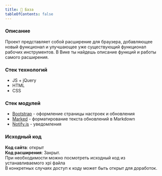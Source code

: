 ```yaml
---
title: 👋 База
tableOfContents: false
---
```


### Описание

Проект представляет собой расширение для браузера, добавляющее новый функционал и улучшающее уже существующий функционал рабочих инструментов. В Вике ты найдешь описание функций и работы самого расширения.

### Стек технологий

- JS + jQuery
- HTML
- CSS

### Стек модулей

- [Bootstrap](https://getbootstrap.com/) - оформление страницы настроек и обновления
- [Marked](https://marked.js.org/) - форматирование текста обновлений в Markdown
- [Notify.js](https://notifyjs.jpillora.com/) - уведомления

### Исходный код

**Код сайта**: открыт\
**Код расширения**: Закрыт.\
При необходимости можно посмотреть исходный код из устанавливаемого xpi файла\
В конкретных случаях доступ к коду может быть открыт для доработок.

